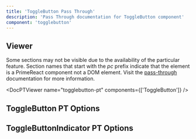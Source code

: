 ```yaml
---
title: 'ToggleButton Pass Through'
description: 'Pass Through documentation for ToggleButton component'
component: 'togglebutton'
---
```


## Viewer

Some sections may not be visible due to the availability of the particular feature. Section names that start with the _pc_ prefix indicate that the element is a PrimeReact component not a DOM element. Visit the [pass-through](https://primevue.org/passthrough/#pcprefix) documentation for more information.

<DocPTViewer name="togglebutton-pt" components={['ToggleButton']} />

## ToggleButton PT Options

<DocTable name="ToggleButton" category="pt" />

## ToggleButtonIndicator PT Options

<DocTable name="ToggleButtonIndicator" category="pt" />
